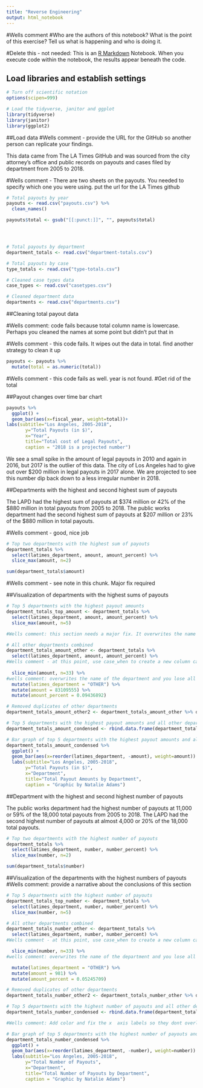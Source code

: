 ```yaml
---
title: "Reverse Engineering"
output: html_notebook
---
```

#Wells comment
#Who are the authors of this notebook? What is the point of this exercise? Tell us what is happening and who is doing it.


#Delete this - not needed: 
This is an [R Markdown](http://rmarkdown.rstudio.com) Notebook. When you execute code within the notebook, the results appear beneath the code. 
 

## Load libraries and establish settings
```r
# Turn off scientific notation
options(scipen=999)

# Load the tidyverse, janitor and ggplot
library(tidyverse)
library(janitor)
library(ggplot2)
```

##Load data
#Wells comment - provide the URL for the GitHub so another person can replicate your findings.

This data came from The LA Times GitHub and was sourced from the city attorney's office and public records on payouts and cases filed by department from 2005 to 2018.

#Wells comment - There are two sheets on the payouts. You needed to specify which one you were using. put the url for the LA Times github


```r
# Total payouts by year
payouts <- read.csv("payouts.csv") %>% 
  clean_names()

payouts$total <- gsub("[[:punct:]]", "", payouts$total)




# Total payouts by department
department_totals <- read.csv("department-totals.csv")

# Total payouts by case
type_totals <- read.csv("type-totals.csv")

# Cleaned case types data
case_types <- read.csv("casetypes.csv")

# Cleaned department data
departments <- read.csv("departments.csv")
```

##Cleaning total payout data

#Wells comment: code fails because total column name is lowercase. Perhaps you cleaned the names at some point but didn't put that in

#Wells comment - this code fails. It wipes out the data in total. find another strategy to clean it up
```r
payouts <- payouts %>%
  mutate(total = as.numeric(total))
```
#Wells comment - this code fails as well. year is not found.
#Get rid of the total

##Payout changes over time bar chart
```r
payouts %>%
  ggplot() +
  geom_bar(aes(x=fiscal_year, weight=total))+
labs(subtitle="Los Angeles, 2005-2018", 
       y="Total Payouts (in $)", 
       x="Year", 
       title="Total cost of Legal Payouts", 
       caption = "2018 is a projected number")
```
We see a small spike in the amount of legal payouts in 2010 and again in 2016, but 2017 is the outlier of this data. The city of Los Angeles had to give out over $200 million in legal payouts in 2017 alone. We are projected to see this number dip back down to a less irregular number in 2018. 


##Departments with the highest and second highest sum of payouts

The LAPD had the highest sum of payouts at $374 million or 42% of the $880 million in total payouts from 2005 to 2018. The public works department had the second highest sum of payouts at $207 million or 23% of the $880 million in total payouts.

#Wells comment - good, nice job

```r
# Top two departments with the highest sum of payouts
department_totals %>% 
  select(latimes_department, amount, amount_percent) %>% 
  slice_max(amount, n=2)

sum(department_totals$amount)
```

#Wells comment - see note in this chunk. Major fix required

##Visualization of departments with the highest sums of payouts
```r
# Top 5 departments with the highest payout amounts
department_totals_top_amount <- department_totals %>%
  select(latimes_department, amount, amount_percent) %>% 
  slice_max(amount, n=5)

#Wells comment: this section needs a major fix. It overwrites the name of the department and you lose all of the detail

# All other departments combined
department_totals_amount_other <- department_totals %>%
  select(latimes_department, amount, amount_percent) %>% 
#Wells comment - at this point, use case_when to create a new column categorizing the other departments, then run a summary table to get the totals  
  
  slice_min(amount, n=33) %>% 
#wells comment: overwrites the name of the department and you lose all of the detail
  mutate(latimes_department = "OTHER") %>%
  mutate(amount = 83109555) %>%
  mutate(amount_percent = 0.09436892)

# Removed duplicates of other departments
department_totals_amount_other2 <- department_totals_amount_other %>% dplyr::distinct(latimes_department, amount, amount_percent)

# Top 5 departments with the highest payout amounts and all other departments combined together
department_totals_amount_condensed <- rbind.data.frame(department_totals_top_amount, department_totals_amount_other2)

# Bar graph of top 5 departments with the highest payout amounts and all other departments combined
department_totals_amount_condensed %>% 
  ggplot() +
  geom_bar(aes(x=reorder(latimes_department, -amount), weight=amount)) +
  labs(subtitle="Los Angeles, 2005-2018", 
       y="Total Payouts (in $)", 
       x="Department", 
       title="Total Payout Amounts by Department", 
       caption = "Graphic by Natalie Adams")
```

##Department with the highest and second highest number of payouts

The public works department had the highest number of payouts at 11,000 or 59% of the 18,000 total payouts from 2005 to 2018. The LAPD had the second highest number of payouts at almost 4,000 or 20% of the 18,000 total payouts.

```r
# Top two departments with the highest number of payouts
department_totals %>% 
  select(latimes_department, number, number_percent) %>% 
  slice_max(number, n=2)

sum(department_totals$number)
```

##Visualization of the departments with the highest numbers of payouts
#Wells comment: provide a narrative about the conclusions of this section

```r
# Top 5 departments with the highest number of payouts
department_totals_top_number <- department_totals %>%
  select(latimes_department, number, number_percent) %>% 
  slice_max(number, n=5)

# All other departments combined
department_totals_number_other <- department_totals %>%
  select(latimes_department, number, number_percent) %>% 
#Wells comment - at this point, use case_when to create a new column categorizing the other departments, then run a summary table to get the totals  

  slice_min(number, n=33) %>% 
#wells comment: overwrites the name of the department and you lose all of the detail

  mutate(latimes_department = "OTHER") %>%
  mutate(amount = 981) %>%
  mutate(amount_percent = 0.05245709)

# Removed duplicates of other departments
department_totals_number_other2 <- department_totals_number_other %>% dplyr::distinct(latimes_department, number, number_percent)

# Top 5 departments with the highest number of payouts and all other departments combined together
department_totals_number_condensed <- rbind.data.frame(department_totals_top_number, department_totals_number_other2)

#Wells comment: Add color and fix the x  axis labels so they dont overlap

# Bar graph of top 5 departments with the highest number of payouts and all other departments combined
department_totals_number_condensed %>%
  ggplot() +
  geom_bar(aes(x=reorder(latimes_department, -number), weight=number)) +
  labs(subtitle="Los Angeles, 2005-2018",
       y="Total Number of Payouts",
       x="Department",
       title="Total Number of Payouts by Department",
       caption = "Graphic by Natalie Adams")
```

